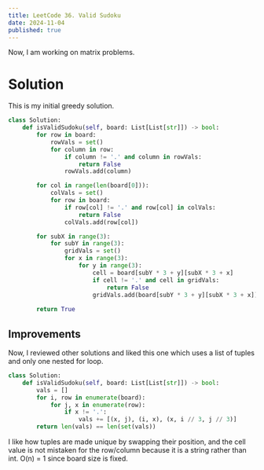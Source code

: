 ```yaml
---
title: LeetCode 36. Valid Sudoku
date: 2024-11-04
published: true
---
```


Now, I am working on matrix problems. 

# Solution
This is my initial greedy solution.
```python
class Solution:
    def isValidSudoku(self, board: List[List[str]]) -> bool:
        for row in board:
            rowVals = set()
            for column in row:
                if column != '.' and column in rowVals:
                    return False
                rowVals.add(column)

        for col in range(len(board[0])):
            colVals = set()
            for row in board:
                if row[col] != '.' and row[col] in colVals:
                    return False
                colVals.add(row[col])

        for subX in range(3):
            for subY in range(3):
                gridVals = set()
                for x in range(3):
                    for y in range(3):
                        cell = board[subY * 3 + y][subX * 3 + x]
                        if cell != '.' and cell in gridVals:
                            return False
                        gridVals.add(board[subY * 3 + y][subX * 3 + x])
        
        return True
```	

## Improvements
Now, I reviewed other solutions and liked this one which uses a list of tuples and only one nested for loop.
```python
class Solution:
    def isValidSudoku(self, board: List[List[str]]) -> bool:
        vals = []
        for i, row in enumerate(board):
            for j, x in enumerate(row):
                if x != '.':
                    vals += [(x, j), (i, x), (x, i // 3, j // 3)]
        return len(vals) == len(set(vals))
```
I like how tuples are made unique by swapping their position, and the cell value is not mistaken for the row/column because it is a string rather than int.
O(n) = 1 since board size is fixed.
